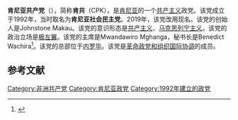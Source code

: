 {{共产党}}
'''肯尼亚共产党'''（{{lang-en|Communist Party of Kenya}}），简称'''肯共'''（CPK），是[[肯尼亚|肯尼亚]]的一个[[共产主义|共产主义]]政党。该党成立于1992年，当时取名为'''肯尼亚社会民主党'''。2019年，该党改用现名。该党的创始人是Johnstone Makau。该党的意识形态是[[共产主义|共产主义]]、[[马克思列宁主义|马克思列宁主义]]。该党的政治立场是[[极左翼|极左翼]]。该党的主席是Mwandawiro Mghanga，秘书长是Benedict Wachira<ref>{{cite web |url=https://www.communistpartyofkenya.org/cpk-central-committee |title=CPK Central Committee 2019 |publisher=Communist Party of Kenya |access-date=23 Oct 2021 |language=en |archive-date=2021-12-30 |archive-url=https://web.archive.org/web/20211230093921/https://communistpartyofkenya.org/cpk-central-committee |dead-url=no }}</ref>。该党的总部位于[[内罗毕|内罗毕]]。该党是[[革命政党和组织国际协调|革命政党和组织国际协调]]的成员。

==参考文献==
{{reflist}}
[[Category:非洲共产党|Category:非洲共产党]]
[[Category:肯尼亚政党|Category:肯尼亚政党]]
[[Category:1992年建立的政党|Category:1992年建立的政党]]